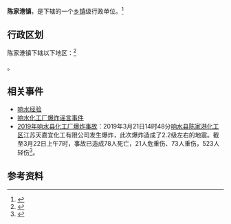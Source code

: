 {{中国乡级行政区|32/09/21/101/000}}

'''陈家港镇'''，是{{PRC admin/fullname|32/09/21/101/000|3}}下辖的一个[[乡镇|乡镇]]级行政单位。<ref>{{PRC admin/ref sgc|{{PRC admin/parent|32/09/21/101/000}}}}</ref>

== 行政区划 ==

陈家港镇下辖以下地区：<ref>{{PRC admin/ref sgc|32/09/21/101/000}}</ref>

{{PRC admin/children|32/09/21/101/000}}。

==相关事件==
*[[响水经验|响水经验]]
*[[响水化工厂爆炸谣言事件|响水化工厂爆炸谣言事件]]
*[[2019年响水县化工厂爆炸事故|2019年响水县化工厂爆炸事故]]：2019年3月21日14时48分[[响水县|响水县]][[陈家港化工区|陈家港化工区]]江苏天嘉宜化工有限公司发生爆炸，此次爆炸造成了2.2级左右的地震。截至3月22日上午7时，事故已造成78人死亡，21人危重伤、73人重伤，523人轻伤<ref name="观察者-死亡78人">{{cite news |author1=江苏新闻广播等 |title=响水“3·21”爆炸事故已造成78人死亡 其中56人确认身份 |url=https://www.guancha.cn/politics/2019_03_25_494959.shtml |accessdate=2019-03-25 |date=2019-03-25 |archive-date=2019-03-25 |archive-url=https://web.archive.org/web/20190325132342/https://www.guancha.cn/politics/2019_03_25_494959.shtml |dead-url=no }}</ref>。

== 参考资料 ==

{{reflist}}

{{行政区划小作品}}
{{PRC admin/navcat|32/09/21/101/000}}